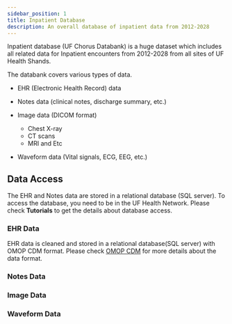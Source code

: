 ```yaml
---
sidebar_position: 1
title: Inpatient Database 
description: An overall database of inpatient data from 2012-2028
---
```


Inpatient database (UF Chorus Databank) is a huge dataset which includes all related data for Inpatient encounters from 2012-2028 from all sites of UF Health Shands.  

The databank covers various types of data. 

- EHR (Electronic Health Record) data
- Notes data (clinical notes, discharge summary, etc.)
- Image data (DICOM format)
  - Chest X-ray
  - CT scans
  - MRI
  and Etc

- Waveform data (Vital signals, ECG, EEG, etc.)


## Data Access
The EHR and Notes data are stored in a relational database (SQL server). 
To access the database, you need to be in the UF Health Network. Please check **Tutorials** to get the details about database access. 
### EHR Data

EHR data is cleaned and stored in a relational database(SQL server) with OMOP CDM format.
Please check [OMOP CDM](https://ohdsi.github.io/CommonDataModel/) for more details about the data format.

### Notes Data

### Image Data

### Waveform Data
